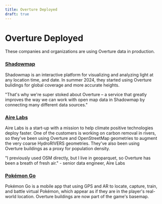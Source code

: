 ```yaml
---
title: Overture Deployed
draft: true
---
```


# Overture Deployed

These companies and organizations are using Overture data in production. 

### [Shadowmap](https://shadowmap.org/)
Shadowmap is an interactive platform for visualizing and analyzing light at any location time, and date. In summer 2024, they started using Overture bulidings for global coverage and more accurate heights. 

"That's why we're super stoked about Overture – a service that greatly improves the way we can work with open map data in Shadowmap by connecting many different data sources."


### [Aire Labs](https://www.airelabs.com/)
Aire Labs is a start-up with a mission to help climate positive technologies deploy faster. One of the customers is working on carbon removal in rivers, so they've been using Overture and OpenStreetMap geometries to augment the very coarse HydroRIVERS geometries. They've also been using Overture buildings as a proxy for population density.  

"I previously used OSM directly, but I live in geoparquet, so Overture has been a breath of fresh air." - senior data engineer, Aire Labs


### [Pokémon Go](https://pokemongolive.com/?hl=en) 
Pokémon Go is a mobile app that using GPS and AR to locate, capture, train, and battle virtual Pokémon, which appear as if they are in the player's real-world location. Overture buildings are now part of the game's basemap. 









